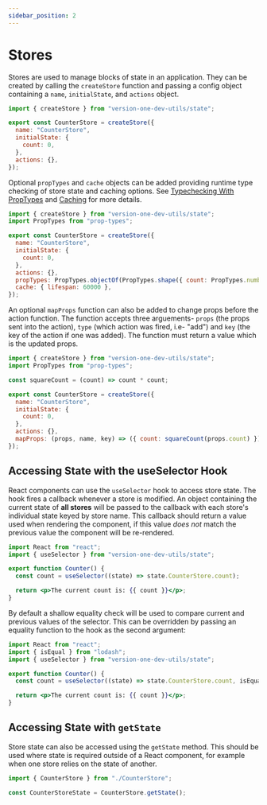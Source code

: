```yaml
---
sidebar_position: 2
---
```


# Stores

Stores are used to manage blocks of state in an application. They can be created by calling the `createStore` function and passing a config object containing a `name`, `initialState`, and `actions` object.

```javascript
import { createStore } from "version-one-dev-utils/state";

export const CounterStore = createStore({
  name: "CounterStore",
  initialState: {
    count: 0,
  },
  actions: {},
});
```

Optional `propTypes` and `cache` objects can be added providing runtime type checking of store state and caching options.
See [Typechecking With PropTypes](https://reactjs.org/docs/typechecking-with-proptypes.html) and [Caching](caching) for more details.

```javascript
import { createStore } from "version-one-dev-utils/state";
import PropTypes from "prop-types";

export const CounterStore = createStore({
  name: "CounterStore",
  initialState: {
    count: 0,
  },
  actions: {},
  propTypes: PropTypes.objectOf(PropTypes.shape({ count: PropTypes.number })),
  cache: { lifespan: 60000 },
});
```

An optional `mapProps` function can also be added to change props before the action function.
The function accepts three arguements- `props` (the props sent into the action), `type` (which action was fired, i.e- "add") and `key` (the key of the action if one was added).
The function must return a value which is the updated props.

```javascript
import { createStore } from "version-one-dev-utils/state";
import PropTypes from "prop-types";

const squareCount = (count) => count * count;

export const CounterStore = createStore({
  name: "CounterStore",
  initialState: {
    count: 0,
  },
  actions: {},
  mapProps: (props, name, key) => ({ count: squareCount(props.count) }),
});
```

## Accessing State with the useSelector Hook

React components can use the `useSelector` hook to access store state.
The hook fires a callback whenever a store is modified.
An object containing the current state of **all stores** will be passed to the callback with each store's individual state keyed by store name.
This callback should return a value used when rendering the component, if this value _does not_ match the previous value the component will be re-rendered.

```jsx
import React from "react";
import { useSelector } from "version-one-dev-utils/state";

export function Counter() {
  const count = useSelector((state) => state.CounterStore.count);

  return <p>The current count is: {{ count }}</p>;
}
```

By default a shallow equality check will be used to compare current and previous values of the selector.
This can be overridden by passing an equality function to the hook as the second argument:

```jsx
import React from "react";
import { isEqual } from "lodash";
import { useSelector } from "version-one-dev-utils/state";

export function Counter() {
  const count = useSelector((state) => state.CounterStore.count, isEqual);

  return <p>The current count is: {{ count }}</p>;
}
```

## Accessing State with `getState`

Store state can also be accessed using the `getState` method.
This should be used where state is required outside of a React component, for example when one store relies on the state of another.

```jsx
import { CounterStore } from "./CounterStore";

const CounterStoreState = CounterStore.getState();
```
